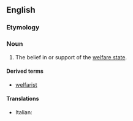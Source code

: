 ==English==

===Etymology===
{{suffix|en|welfare|ism}}

===Noun===
{{en-noun|-}}

# {{lb|en|rare|derogatory}} The belief in or support of the [[welfare state]].
#: {{ux|en|Stage one of societal cancer is “'''welfarism'''.” Citizens get a few benefits for the elderly, the very young, those who can’t look after themselves, maybe some student loans. The economy remains pretty healthy. The symptoms are mild and noticed by very few. - {{w|Trevor Loudon}}, [https://www.theepochtimes.com/government-welfare-a-cancer-known-as-communism_2787169.html "Government Welfare: A Cancer Known as Communism"]}}

====Derived terms====
* [[welfarist]]

====Translations====
{{trans-top|The belief in or support of the welfare state}}
* Italian: {{t|it|welfarismo|m}}
{{trans-mid}}
{{trans-bottom}}